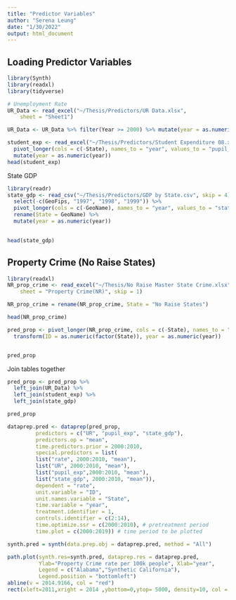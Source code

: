 ```yaml
---
title: "Predictor Variables"
author: "Serena Leung"
date: "1/30/2022"
output: html_document
---
```



## Loading Predictor Variables 
```r
library(Synth)
library(readxl)
library(tidyverse)

# Unemployment Rate
UR_Data <- read_excel("~/Thesis/Predictors/UR Data.xlsx", 
    sheet = "Sheet1")

UR_Data <- UR_Data %>% filter(Year >= 2000) %>% mutate(year = as.numeric(Year)) %>% select(-c("FIPS Code", Total, Month, Year)) 
```

```r
student_exp <- read_excel("~/Thesis/Predictors/Student Expenditure 08.xls") %>% 
  pivot_longer(cols = c(-State), names_to = "year", values_to = "pupil_exp") %>% 
  mutate(year = as.numeric(year))
head(student_exp)
```

State GDP
```r
library(readr)
state_gdp <- read_csv("~/Thesis/Predictors/GDP by State.csv", skip = 4) %>% 
  select(-c(GeoFips, "1997", "1998", "1999")) %>% 
  pivot_longer(cols = c(-GeoName), names_to = "year", values_to = "state_gdp") %>% 
  rename(State = GeoName) %>% 
  mutate(year = as.numeric(year))

  
head(state_gdp)
```



## Property Crime (No Raise States)
```r
library(readxl)
NR_prop_crime <- read_excel("~/Thesis/No Raise Master State Crime.xlsx", 
    sheet = "Property Crime(NR)", skip = 1)

NR_prop_crime = rename(NR_prop_crime, State = "No Raise States")

head(NR_prop_crime)
```


```r
pred_prop <- pivot_longer(NR_prop_crime, cols = c(-State), names_to = "year", values_to = "rate") %>%
  transform(ID = as.numeric(factor(State)), year = as.numeric(year))


pred_prop

```



Join tables together
```r
pred_prop <- pred_prop %>% 
  left_join(UR_Data) %>% 
  left_join(student_exp) %>% 
  left_join(state_gdp)

pred_prop
```

```r
dataprep.pred <- dataprep(pred_prop,
         predictors = c("UR", "pupil_exp", "state_gdp"),
         predictors.op = "mean",
         time.predictors.prior = 2000:2010,
         special.predictors = list(
         list("rate", 2000:2010, "mean"),
         list("UR", 2000:2010, "mean"),
         list("pupil_exp",2000:2010, "mean"),
         list("state_gdp", 2000:2010, "mean")),
         dependent = "rate", 
         unit.variable = "ID",        
         unit.names.variable = "State", 
         time.variable = "year", 
         treatment.identifier = 1, 
         controls.identifier = c(2:14),
         time.optimize.ssr = c(2000:2010), # pretreatment period
         time.plot = c(2000:2019)) # time period to be plotted
```


```r
synth.pred = synth(data.prep.obj = dataprep.pred, method = "All")
```

```r
path.plot(synth.res=synth.pred, dataprep.res = dataprep.pred, 
          Ylab="Property Crime rate per 100k people", Xlab="year",
          Legend = c("Alabama","Synthetic California"),
          Legend.position = "bottomleft")
abline(v = 2014.9166, col = "red")
rect(xleft=2011,xright = 2014 ,ybottom=0,ytop= 5000, density=10, col = "gray") # Realignment
```
